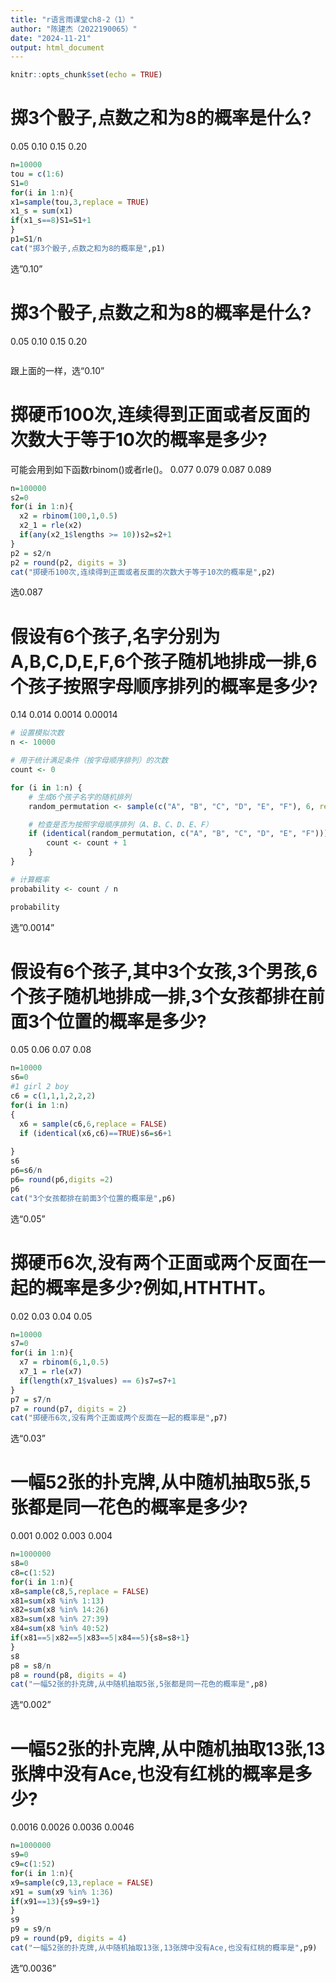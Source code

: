 ---
title: "r语言雨课堂ch8-2（1）"
author: "陈建杰（2022190065）"
date: "2024-11-21"
output: html_document
---

```{r setup, include=FALSE}
knitr::opts_chunk$set(echo = TRUE)
```

# 掷3个骰子,点数之和为8的概率是什么?

0.05
0.10
0.15
0.20
```{r}
n=10000
tou = c(1:6)
S1=0
for(i in 1:n){
x1=sample(tou,3,replace = TRUE)
x1_s = sum(x1)
if(x1_s==8)S1=S1+1
}
p1=S1/n
cat("掷3个骰子,点数之和为8的概率是",p1)
```
选"0.10"


# 掷3个骰子,点数之和为8的概率是什么?
0.05
0.10
0.15
0.20

```{r}

```

跟上面的一样，选“0.10”

# 掷硬币100次,连续得到正面或者反面的次数大于等于10次的概率是多少?
可能会用到如下函数rbinom()或者rle()。
0.077
0.079
0.087
0.089
```{r}
n=100000
s2=0
for(i in 1:n){
  x2 = rbinom(100,1,0.5)
  x2_1 = rle(x2)
  if(any(x2_1$lengths >= 10))s2=s2+1
}
p2 = s2/n
p2 = round(p2, digits = 3)
cat("掷硬币100次,连续得到正面或者反面的次数大于等于10次的概率是",p2)

```
选0.087

# 假设有6个孩子,名字分别为A,B,C,D,E,F,6个孩子随机地排成一排,6个孩子按照字母顺序排列的概率是多少?
0.14
0.014
0.0014
0.00014

```{r}
# 设置模拟次数
n <- 10000

# 用于统计满足条件（按字母顺序排列）的次数
count <- 0

for (i in 1:n) {
    # 生成6个孩子名字的随机排列
    random_permutation <- sample(c("A", "B", "C", "D", "E", "F"), 6, replace = FALSE)

    # 检查是否为按照字母顺序排列（A、B、C、D、E、F）
    if (identical(random_permutation, c("A", "B", "C", "D", "E", "F"))) {
        count <- count + 1
    }
}

# 计算概率
probability <- count / n

probability
```
选"0.0014"

# 假设有6个孩子,其中3个女孩,3个男孩,6个孩子随机地排成一排,3个女孩都排在前面3个位置的概率是多少?
0.05
0.06
0.07
0.08

```{r}
n=10000
s6=0
#1 girl 2 boy
c6 = c(1,1,1,2,2,2)
for(i in 1:n)
{
  x6 = sample(c6,6,replace = FALSE)
  if (identical(x6,c6)==TRUE)s6=s6+1
  
}
s6
p6=s6/n
p6= round(p6,digits =2)
p6
cat("3个女孩都排在前面3个位置的概率是",p6)
```
选“0.05”


# 掷硬币6次,没有两个正面或两个反面在一起的概率是多少?例如,HTHTHT。
0.02
0.03
0.04
0.05

```{r}
n=10000
s7=0
for(i in 1:n){
  x7 = rbinom(6,1,0.5)
  x7_1 = rle(x7)
  if(length(x7_1$values) == 6)s7=s7+1
}
p7 = s7/n
p7 = round(p7, digits = 2)
cat("掷硬币6次,没有两个正面或两个反面在一起的概率是",p7)
```
选“0.03”

# 一幅52张的扑克牌,从中随机抽取5张,5张都是同一花色的概率是多少?
0.001
0.002
0.003
0.004

```{r}
n=1000000
s8=0
c8=c(1:52)
for(i in 1:n){
x8=sample(c8,5,replace = FALSE)
x81=sum(x8 %in% 1:13)
x82=sum(x8 %in% 14:26)
x83=sum(x8 %in% 27:39)
x84=sum(x8 %in% 40:52)
if(x81==5|x82==5|x83==5|x84==5){s8=s8+1}
}
s8
p8 = s8/n
p8 = round(p8, digits = 4)
cat("一幅52张的扑克牌,从中随机抽取5张,5张都是同一花色的概率是",p8)

```
选“0.002”


# 一幅52张的扑克牌,从中随机抽取13张,13张牌中没有Ace,也没有红桃的概率是多少?
0.0016
0.0026
0.0036
0.0046

```{r}
n=1000000
s9=0
c9=c(1:52)
for(i in 1:n){
x9=sample(c9,13,replace = FALSE)
x91 = sum(x9 %in% 1:36)
if(x91==13){s9=s9+1}
}
s9
p9 = s9/n
p9 = round(p9, digits = 4)
cat("一幅52张的扑克牌,从中随机抽取13张,13张牌中没有Ace,也没有红桃的概率是",p9)
```

选"0.0036"